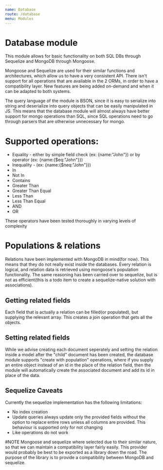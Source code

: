 ```yaml
---
name: Database
route: /database
menu: Modules
---
```


# Database module

This module allows for basic functionality on both SQL DBs
through Sequelize and MongoDB through Mongoose.

Mongoose and Sequelize are used for their similar functions and architectures,
which allow us to have a very consistent API. There isn't support for all operations
that are available in the 2 ORMs, in order to have a compatibility layer. New features
are being added on-demand and when it can be adapted to both systems.

The query language of the module is BSON, since it is easy to serialize into string and deserialize into
query objects that can be easily manipulated in JS. This means that the database module will almost always have
better support for mongo operations than SQL, since SQL operations need to go through parsers that are otherwise
unnecessary for mongo.

# Supported operations:
- Equality - either by simple field check (ex: {name:"John"}) or by operator (ex: {name:{$eq:"John"}})
- Inequality - (ex: {name:{$neq:"John"}})
- In
- Not In
- Contains
- Greater Than
- Greater Than Equal
- Less Than
- Less Than Equal
- AND
- OR

These operators have been tested thoroughly in varying levels of complexity

# Populations & relations
Relations have been implemented with MongoDB in mind(for now). This means that they do not really exist inside the databases.
Every relation is logical, and relation data is retrieved using mongoose's population functionality. The same reasoning has been
carried over to sequelize, but is not as efficient(this is a todo item to create a sequelize-native solution with associations).

## Getting related fields
Each field that is actually a relation can be filled(or populated), but supplying the relevant array. This creates a
join operation that gets all the objects.

## Setting related fields
While we advise creating each document seperately and setting the relation inside a model after the "child" document
has been created, the database module supports "create with population" operations, where if you supply an entire object
instead of an id in the place of the relation field, then the module will automatically create the associated document and
add its id in place of the data.


## Sequelize Caveats
Currently the sequelize implementation has the following limitations:
- No index creation
- Update queries always update only the provided fields without the option to replace entire rows unless all columns are provided.
This behaviour is supported only for not changing
- Like operations do not work

#NOTE
Mongoose and sequelize where selected due to their similar nature, so that we can maintain
a compatibility layer fairly easily. This provider would probably be best to be exported as
a library down the road. The purpose of the library is to provide a compatibility between MongoDB
and sequelize.
